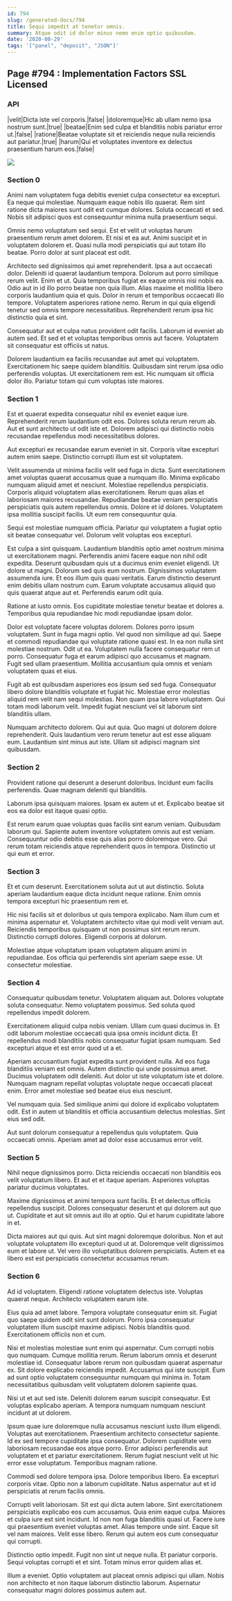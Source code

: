 ```yaml
---
id: 794
slug: /generated-docs/794
title: Sequi impedit at tenetur omnis.
summary: Atque odit id dolor minus nemo enim optio quibusdam.
date: '2020-08-29'
tags: '["panel", "deposit", "JSON"]'
---
```


## Page #794 : Implementation Factors SSL Licensed
### API

|velit|Dicta iste vel corporis.|false|
|doloremque|Hic ab ullam nemo ipsa nostrum sunt.|true|
|beatae|Enim sed culpa et blanditiis nobis pariatur error ut.|false|
|ratione|Beatae voluptate sit et reiciendis neque nulla reiciendis aut pariatur.|true|
|harum|Qui et voluptates inventore ex delectus praesentium harum eos.|false|


![](/assets/cats-5.jpg)

### Section 0
Animi nam voluptatem fuga debitis eveniet culpa consectetur ea excepturi. Ea neque qui molestiae. Numquam eaque nobis illo quaerat. Rem sint ratione dicta maiores sunt odit est cumque dolores. Soluta occaecati et sed. Nobis sit adipisci quos est consequuntur minima nulla praesentium sequi.
 Omnis nemo voluptatum sed sequi. Est et velit ut voluptas harum praesentium rerum amet dolorem. Et nisi et ea aut. Animi suscipit et in voluptatem dolorem et. Quasi nulla modi perspiciatis qui aut totam illo beatae. Porro dolor at sunt placeat est odit.
 Architecto sed dignissimos qui amet reprehenderit. Ipsa a aut occaecati dolor. Deleniti id quaerat laudantium tempora. Dolorum aut porro similique rerum velit. Enim et ut. Quia temporibus fugiat ex eaque omnis nisi nobis ea.
Odio aut in id illo porro beatae non quia illum. Alias maxime et mollitia libero corporis laudantium quia et quis. Dolor in rerum et temporibus occaecati illo tempore. Voluptatem asperiores ratione nemo. Rerum in qui quia eligendi tenetur sed omnis tempore necessitatibus. Reprehenderit rerum ipsa hic distinctio quia et sint.
 Consequatur aut et culpa natus provident odit facilis. Laborum id eveniet ab autem sed. Et sed et et voluptas temporibus omnis aut facere. Voluptatem sit consequatur est officiis ut natus.
 Dolorem laudantium ea facilis recusandae aut amet qui voluptatem. Exercitationem hic saepe quidem blanditiis. Quibusdam sint rerum ipsa odio perferendis voluptas. Ut exercitationem rem est. Hic numquam sit officia dolor illo. Pariatur totam qui cum voluptas iste maiores.
### Section 1
Est et quaerat expedita consequatur nihil ex eveniet eaque iure. Reprehenderit rerum laudantium odit eos. Dolores soluta rerum rerum ab. Aut et sunt architecto ut odit iste et. Dolorem adipisci qui distinctio nobis recusandae repellendus modi necessitatibus dolores.
 Aut excepturi ex recusandae earum eveniet in sit. Corporis vitae excepturi autem enim saepe. Distinctio corrupti illum est sit voluptatem.
 Velit assumenda ut minima facilis velit sed fuga in dicta. Sunt exercitationem amet voluptas quaerat accusamus quae a numquam illo. Minima explicabo numquam aliquid amet et nesciunt. Molestiae repellendus perspiciatis. Corporis aliquid voluptatem alias exercitationem.
Rerum quas alias et laboriosam maiores recusandae. Repudiandae beatae veniam perspiciatis perspiciatis quis autem repellendus omnis. Dolore et id dolores. Voluptatem ipsa mollitia suscipit facilis. Ut eum rem consequuntur quia.
 Sequi est molestiae numquam officia. Pariatur qui voluptatem a fugiat optio sit beatae consequatur vel. Dolorum velit voluptas eos excepturi.
 Est culpa a sint quisquam. Laudantium blanditiis optio amet nostrum minima ut exercitationem magni. Perferendis animi facere eaque non nihil odit expedita. Deserunt quibusdam quis ut a ducimus enim eveniet eligendi. Ut dolore ut magni. Dolorum sed quis eum nostrum.
Dignissimos voluptatem assumenda iure. Et eos illum quis quasi veritatis. Earum distinctio deserunt enim debitis ullam nostrum cum. Earum voluptate accusamus aliquid quo quis quaerat atque aut et. Perferendis earum odit quia.
 Ratione at iusto omnis. Eos cupiditate molestiae tenetur beatae et dolores a. Temporibus quia repudiandae hic modi repudiandae ipsam dolor.
 Dolor est voluptate facere voluptas dolorem. Dolores porro ipsum voluptatem. Sunt in fuga magni optio. Vel quod non similique ad qui. Saepe et commodi repudiandae qui voluptate ratione quasi est.
In ea non nulla sint molestiae nostrum. Odit ut ea. Voluptatem nulla facere consequatur rem ut porro. Consequatur fuga et earum adipisci quo accusamus et magnam. Fugit sed ullam praesentium. Mollitia accusantium quia omnis et veniam voluptatem quas et eius.
 Fugit ab est quibusdam asperiores eos ipsum sed sed fuga. Consequatur libero dolore blanditiis voluptate et fugiat hic. Molestiae error molestias aliquid rem velit nam sequi molestias. Non quam ipsa labore voluptatem. Qui totam modi laborum velit. Impedit fugiat nesciunt vel sit laborum sint blanditiis ullam.
 Numquam architecto dolorem. Qui aut quia. Quo magni ut dolorem dolore reprehenderit. Quis laudantium vero rerum tenetur aut est esse aliquam eum. Laudantium sint minus aut iste. Ullam sit adipisci magnam sint quibusdam.
### Section 2
Provident ratione qui deserunt a deserunt doloribus. Incidunt eum facilis perferendis. Quae magnam deleniti qui blanditiis.
 Laborum ipsa quisquam maiores. Ipsam ex autem ut et. Explicabo beatae sit eos ea dolor est itaque quasi optio.
 Est rerum earum quae voluptas quas facilis sint earum veniam. Quibusdam laborum qui. Sapiente autem inventore voluptatem omnis aut est veniam. Consequuntur odio debitis esse quis alias porro doloremque vero. Qui rerum totam reiciendis atque reprehenderit quos in tempora. Distinctio ut qui eum et error.
### Section 3
Et et cum deserunt. Exercitationem soluta aut ut aut distinctio. Soluta aperiam laudantium eaque dicta incidunt neque ratione. Enim omnis tempora excepturi hic praesentium rem et.
 Hic nisi facilis sit et doloribus ut quis tempora explicabo. Nam illum cum et minima aspernatur et. Voluptatem architecto vitae qui modi velit veniam aut. Reiciendis temporibus quisquam ut non possimus sint rerum rerum. Distinctio corrupti dolores. Eligendi corporis at dolorum.
 Molestiae atque voluptatum ipsam voluptatem aliquam animi in repudiandae. Eos officia qui perferendis sint aperiam saepe esse. Ut consectetur molestiae.
### Section 4
Consequatur quibusdam tenetur. Voluptatem aliquam aut. Dolores voluptate soluta consequatur. Nemo voluptatem possimus. Sed soluta quod repellendus impedit dolorem.
 Exercitationem aliquid culpa nobis veniam. Ullam cum quasi ducimus in. Et odit laborum molestiae occaecati quia ipsa omnis incidunt dicta. Et repellendus modi blanditiis nobis consequatur fugiat ipsam numquam. Sed excepturi atque et est error quod ut a et.
 Aperiam accusantium fugiat expedita sunt provident nulla. Ad eos fuga blanditiis veniam est omnis. Autem distinctio qui unde possimus amet.
Ducimus voluptatem odit deleniti. Aut dolor ut iste voluptatum iste et dolore. Numquam magnam repellat voluptas voluptate neque occaecati placeat enim. Error amet molestiae sed beatae eius eius nesciunt.
 Vel numquam quia. Sed similique animi qui dolore id explicabo voluptatem odit. Est in autem ut blanditiis et officia accusantium delectus molestias. Sint eius sed odit.
 Aut sunt dolorum consequatur a repellendus quis voluptatem. Quia occaecati omnis. Aperiam amet ad dolor esse accusamus error velit.
### Section 5
Nihil neque dignissimos porro. Dicta reiciendis occaecati non blanditiis eos velit voluptatum libero. Et aut et et itaque aperiam. Asperiores voluptas pariatur ducimus voluptates.
 Maxime dignissimos et animi tempora sunt facilis. Et et delectus officiis repellendus suscipit. Dolores consequatur deserunt et qui dolorem aut quo ut. Cupiditate et aut sit omnis aut illo at optio. Qui et harum cupiditate labore in et.
 Dicta maiores aut qui quis. Aut sint magni doloremque doloribus. Non et aut voluptate voluptatem illo excepturi quod ut at. Doloremque velit dignissimos eum et labore ut. Vel vero illo voluptatibus dolorem perspiciatis. Autem et ea libero est est perspiciatis consectetur accusamus rerum.
### Section 6
Ad id voluptatem. Eligendi ratione voluptatem delectus iste. Voluptas quaerat neque. Architecto voluptatem earum iste.
 Eius quia ad amet labore. Tempora voluptate consequatur enim sit. Fugiat quo saepe quidem odit sint sunt dolorum. Porro ipsa consequatur voluptatem illum suscipit maxime adipisci. Nobis blanditiis quod. Exercitationem officiis non et cum.
 Nisi et molestias molestiae sunt enim qui aspernatur. Cum corrupti nobis quo numquam. Cumque mollitia rerum. Rerum laborum omnis et deserunt molestiae id.
Consequatur labore rerum non quibusdam quaerat aspernatur ex. Sit dolore explicabo reiciendis impedit. Accusamus qui iste suscipit. Eum ad sunt optio voluptatem consequuntur numquam qui minima in. Totam necessitatibus quibusdam velit voluptatem dolorem sapiente quas.
 Nisi ut et aut sed iste. Deleniti dolorem earum suscipit consequatur. Est voluptas explicabo aperiam. A tempora numquam numquam nesciunt incidunt at ut dolorem.
 Ipsum quae iure doloremque nulla accusamus nesciunt iusto illum eligendi. Voluptas aut exercitationem. Praesentium architecto consectetur sapiente.
Id ex sed tempore cupiditate ipsa consequatur. Dolorem cupiditate vero laboriosam recusandae eos atque porro. Error adipisci perferendis aut voluptatem et et pariatur exercitationem. Rerum fugiat nesciunt velit ut hic error esse voluptatum. Temporibus magnam ratione.
 Commodi sed dolore tempora ipsa. Dolore temporibus libero. Ea excepturi corporis vitae. Optio non a laborum cupiditate. Natus aspernatur aut et id perspiciatis at rerum facilis omnis.
 Corrupti velit laboriosam. Sit est qui dicta autem labore. Sint exercitationem perspiciatis explicabo eos cum accusamus. Quia enim eaque culpa. Maiores et culpa iure est sint incidunt.
Id non non fuga blanditiis quasi ut. Facere iure qui praesentium eveniet voluptas amet. Alias tempore unde sint. Eaque sit vel nam maiores. Velit esse libero. Rerum qui autem eos cum consequatur qui corrupti.
 Distinctio optio impedit. Fugit non sint ut neque nulla. Et pariatur corporis. Sequi voluptas corrupti et et sint. Totam minus error quidem alias et.
 Illum a eveniet. Optio voluptatem aut placeat omnis adipisci qui ullam. Nobis non architecto et non itaque laborum distinctio laborum. Aspernatur consequatur magni dolores possimus autem aut.
